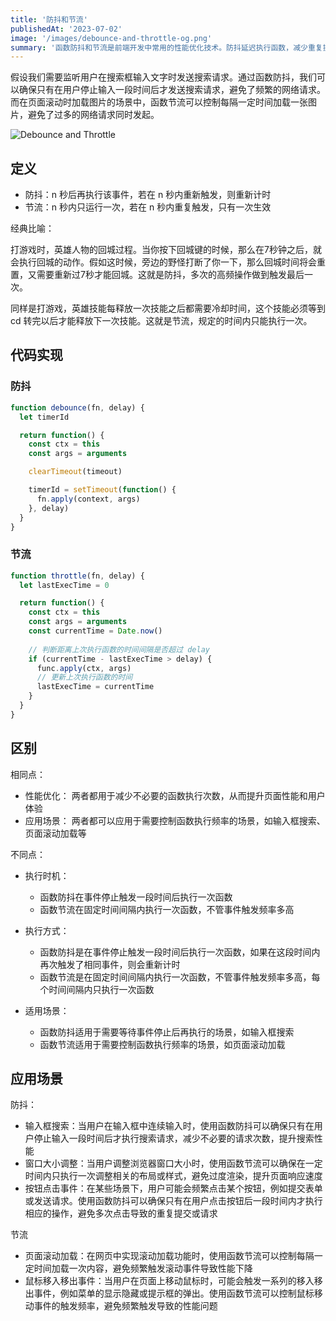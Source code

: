 ```yaml
---
title: '防抖和节流'
publishedAt: '2023-07-02'
image: '/images/debounce-and-throttle-og.png'
summary: '函数防抖和节流是前端开发中常用的性能优化技术。防抖延迟执行函数，减少重复操作；节流控制函数执行频率，避免过度调用。例如，防抖可用于输入框搜索请求，节流可用于页面滚动图片加载。本文介绍原理、实现和应用场景。'
---
```


假设我们需要监听用户在搜索框输入文字时发送搜索请求。通过函数防抖，我们可以确保只有在用户停止输入一段时间后才发送搜索请求，避免了频繁的网络请求。而在页面滚动时加载图片的场景中，函数节流可以控制每隔一定时间加载一张图片，避免了过多的网络请求同时发起。

<Image
  src="/images/debounce-and-throttle.png"
  width={576}
  height={197}
  alt="Debounce and Throttle"
  priority
/>

## 定义

- 防抖：n 秒后再执行该事件，若在 n 秒内重新触发，则重新计时
- 节流：n 秒内只运行一次，若在 n 秒内重复触发，只有一次生效

经典比喻：

打游戏时，英雄人物的回城过程。当你按下回城键的时候，那么在7秒钟之后，就会执行回城的动作。假如这时候，旁边的野怪打断了你一下，那么回城时间将会重置，又需要重新过7秒才能回城。这就是防抖，多次的高频操作做到触发最后一次。

同样是打游戏，英雄技能每释放一次技能之后都需要冷却时间，这个技能必须等到 cd 转完以后才能释放下一次技能。这就是节流，规定的时间内只能执行一次。

## 代码实现

### 防抖

```js
function debounce(fn, delay) {
  let timerId

  return function() {
    const ctx = this
    const args = arguments

    clearTimeout(timeout)

    timerId = setTimeout(function() {
      fn.apply(context, args)
    }, delay)
  }
}
```

### 节流

```js
function throttle(fn, delay) {
  let lastExecTime = 0

  return function() {
    const ctx = this
    const args = arguments
    const currentTime = Date.now()
    
    // 判断距离上次执行函数的时间间隔是否超过 delay
    if (currentTime - lastExecTime > delay) {
      func.apply(ctx, args)
      // 更新上次执行函数的时间
      lastExecTime = currentTime
    }
  }
}
```

## 区别

相同点：

- 性能优化： 两者都用于减少不必要的函数执行次数，从而提升页面性能和用户体验
- 应用场景： 两者都可以应用于需要控制函数执行频率的场景，如输入框搜索、页面滚动加载等

不同点：

- 执行时机：
  - 函数防抖在事件停止触发一段时间后执行一次函数
  - 函数节流在固定时间间隔内执行一次函数，不管事件触发频率多高

- 执行方式：
  - 函数防抖是在事件停止触发一段时间后执行一次函数，如果在这段时间内再次触发了相同事件，则会重新计时
  - 函数节流是在固定时间间隔内执行一次函数，不管事件触发频率多高，每个时间间隔内只执行一次函数

- 适用场景：
  - 函数防抖适用于需要等待事件停止后再执行的场景，如输入框搜索
  - 函数节流适用于需要控制函数执行频率的场景，如页面滚动加载

## 应用场景

防抖：

- 输入框搜索：当用户在输入框中连续输入时，使用函数防抖可以确保只有在用户停止输入一段时间后才执行搜索请求，减少不必要的请求次数，提升搜索性能
- 窗口大小调整：当用户调整浏览器窗口大小时，使用函数节流可以确保在一定时间内只执行一次调整相关的布局或样式，避免过度渲染，提升页面响应速度
- 按钮点击事件：在某些场景下，用户可能会频繁点击某个按钮，例如提交表单或发送请求。使用函数防抖可以确保只有在用户点击按钮后一段时间内才执行相应的操作，避免多次点击导致的重复提交或请求

节流

- 页面滚动加载：在网页中实现滚动加载功能时，使用函数节流可以控制每隔一定时间加载一次内容，避免频繁触发滚动事件导致性能下降
- 鼠标移入移出事件：当用户在页面上移动鼠标时，可能会触发一系列的移入移出事件，例如菜单的显示隐藏或提示框的弹出。使用函数节流可以控制鼠标移动事件的触发频率，避免频繁触发导致的性能问题